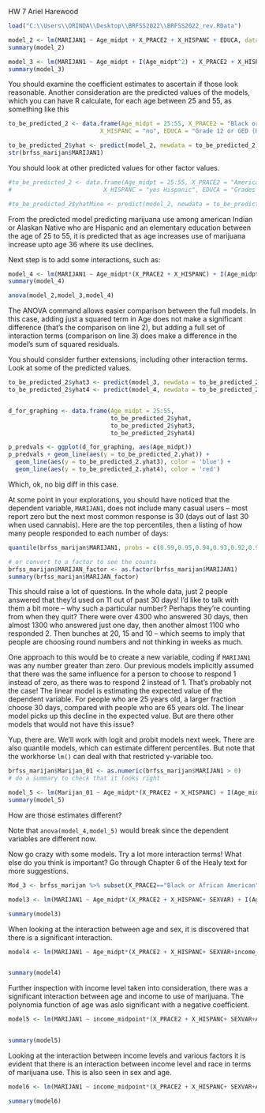 HW 7 Ariel Harewood

```r
load("C:\\Users\\ORINDA\\Desktop\\BRFSS2022\\BRFSS2022_rev.RData")
```


```r
model_2 <- lm(MARIJAN1 ~ Age_midpt + X_PRACE2 + X_HISPANC + EDUCA, data = brfss_marijan)
summary(model_2)

model_3 <- lm(MARIJAN1 ~ Age_midpt + I(Age_midpt^2) + X_PRACE2 + X_HISPANC + EDUCA, data = brfss_marijan)
summary(model_3)
```

You should examine the coefficient estimates to ascertain if those look
reasonable. Another consideration are the predicted values of the
models, which you can have R calculate, for each age between 25 and 55,
as something like this

``` r
to_be_predicted_2 <- data.frame(Age_midpt = 25:55, X_PRACE2 = "Black or African American",
                          X_HISPANC = "no", EDUCA = "Grade 12 or GED (High school graduate)")

to_be_predicted_2$yhat <- predict(model_2, newdata = to_be_predicted_2)
str(brfss_marijan$MARIJAN1)
```

You should look at other predicted values for other factor values.



```r
#to_be_predicted_2 <- data.frame(Age_midpt = 25:55, X_PRACE2 = "American Indian or Alaskan Native",
#                          X_HISPANC = "yes Hispanic", EDUCA = "Grades 1 through 8 (Elementary)")

#to_be_predicted_2$yhatMine <- predict(model_2, newdata = to_be_predicted_2)
```
From the predicted model predicting marijuana use among american Indian or Alaskan Native who are Hispanic and an elementary education between the age of 25 to 55, it is predicted that as age increases use of marijuana increase upto age 36 where its use declines.




Next step is to add some interactions, such as:

```r
model_4 <- lm(MARIJAN1 ~ Age_midpt*(X_PRACE2 + X_HISPANC) + I(Age_midpt^2)*(X_PRACE2 + X_HISPANC) + X_PRACE2 + X_HISPANC + EDUCA, data = brfss_marijan)
summary(model_4)

anova(model_2,model_3,model_4)
```

The ANOVA command allows easier comparison between the full models. In
this case, adding just a squared term in Age does not make a significant
difference (that’s the comparison on line 2), but adding a full set of
interaction terms (comparison on line 3) does make a difference in the
model’s sum of squared residuals.

You should consider further extensions, including other interaction
terms. Look at some of the predicted values.

```r
to_be_predicted_2$yhat3 <- predict(model_3, newdata = to_be_predicted_2)
to_be_predicted_2$yhat4 <- predict(model_4, newdata = to_be_predicted_2)


d_for_graphing <- data.frame(Age_midpt = 25:55, 
                             to_be_predicted_2$yhat,
                             to_be_predicted_2$yhat3,
                             to_be_predicted_2$yhat4)

p_predvals <- ggplot(d_for_graphing, aes(Age_midpt))
p_predvals + geom_line(aes(y = to_be_predicted_2.yhat)) + 
  geom_line(aes(y = to_be_predicted_2.yhat3), color = 'blue') +
  geom_line(aes(y = to_be_predicted_2.yhat4), color = 'red')
```

Which, ok, no big diff in this case.

At some point in your explorations, you should have noticed that the
dependent variable, `MARIJAN1`, does not include many casual users –
most report zero but the next most common response is 30 (days out of
last 30 when used cannabis). Here are the top percentiles, then a
listing of how many people responded to each number of days:

```r
quantile(brfss_marijan$MARIJAN1, probs = c(0.99,0.95,0.94,0.93,0.92,0.91,0.9))

# or convert to a factor to see the counts
brfss_marijan$MARIJAN_factor <- as.factor(brfss_marijan$MARIJAN1)
summary(brfss_marijan$MARIJAN_factor)
```

This should raise a lot of questions. In the whole data, just 2 people
answered that they’d used on 11 out of past 30 days! I’d like to talk
with them a bit more – why such a particular number? Perhaps they’re
counting from when they quit? There were over 4300 who answered 30 days,
then almost 1300 who answered just one day, then another almost 1100 who
responded 2. Then bunches at 20, 15 and 10 – which seems to imply that
people are choosing round numbers and not thinking in weeks as much.

One approach to this would be to create a new variable, coding if
`MARIJAN1` was any number greater than zero. Our previous models
implicitly assumed that there was the same influence for a person to
choose to respond 1 instead of zero, as there was to respond 2 instead
of 1. That’s probably not the case! The linear model is estimating the
expected value of the dependent variable. For people who are 25 years
old, a larger fraction choose 30 days, compared with people who are 65
years old. The linear model picks up this decline in the expected value.
But are there other models that would not have this issue?

Yup, there are. We’ll work with logit and probit models next week. There
are also quantile models, which can estimate different percentiles. But
note that the workhorse `lm()` can deal with that restricted y-variable
too.

```r
brfss_marijan$Marijan_01 <- as.numeric(brfss_marijan$MARIJAN1 > 0)
# do a summary to check that it looks right

model_5 <- lm(Marijan_01 ~ Age_midpt*(X_PRACE2 + X_HISPANC) + I(Age_midpt^2)*(X_PRACE2 + X_HISPANC) + X_PRACE2 + X_HISPANC + EDUCA, data = brfss_marijan)
summary(model_5)

```

How are those estimates different?

Note that `anova(model_4,model_5)` would break since the dependent
variables are different now.

Now go crazy with some models. Try a lot more interaction terms! What
else do you think is important? Go through Chapter 6 of the Healy text
for more suggestions.

```r
Mod_3 <- brfss_marijan %>% subset(X_PRACE2=="Black or African American")

model3 <- lm(MARIJAN1 ~ Age_midpt*(X_PRACE2 + X_HISPANC+ SEXVAR) + I(Age_midpt^2)*(X_PRACE2 + X_HISPANC+SEXVAR) + X_PRACE2 + X_HISPANC + EDUCA+SEXVAR, data = brfss_marijan)

summary(model3)


```
When looking at the interaction between age and sex, it is discovered that there is a significant interaction. 


```r

model4 <- lm(MARIJAN1 ~ Age_midpt*(X_PRACE2 + X_HISPANC+ SEXVAR+income_midpoint) + I(Age_midpt^2)*(X_PRACE2 + X_HISPANC+SEXVAR+income_midpoint) + X_PRACE2 + X_HISPANC + EDUCA+SEXVAR+income_midpoint, data = brfss_marijan)


summary(model4)
```
Further inspection with income level taken into consideration, there was a significant interaction between age and income to use of marijuana. The polynomia function of age was aslo significant with a negative coefficient.




```r
model5 <- lm(MARIJAN1 ~ income_midpoint*(X_PRACE2 + X_HISPANC+ SEXVAR+Age_midpt) + I(income_midpoint^2)*(X_PRACE2 + X_HISPANC+SEXVAR+Age_midpt) + X_PRACE2 + X_HISPANC + EDUCA+SEXVAR+Age_midpt, data = brfss_marijan)


summary(model5)

```
Looking at the interaction between income levels and various factors it is evident that there is an interaction between income level and race in terms of marijuana use. This is also seen in sex and age. 



```r
model6 <- lm(MARIJAN1 ~ income_midpoint*(X_PRACE2 + X_HISPANC+ SEXVAR+Age_midpt+GENHLTH) + I(income_midpoint^2)*(X_PRACE2 + X_HISPANC+SEXVAR+Age_midpt+GENHLTH) + X_PRACE2 + X_HISPANC + EDUCA+SEXVAR+Age_midpt+GENHLTH, data = brfss_marijan)

summary(model6)
```

